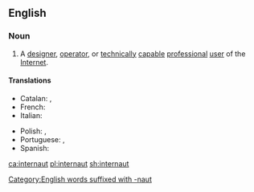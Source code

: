{{also|Internaut}}
==English==

===Noun===
{{wikipedia}}
{{en-noun}}

# A [[designer]], [[operator]], or [[technically]] [[capable]] [[professional]] [[user]] of the [[Internet]].

====Translations====
{{trans-top|internaut}}
* Catalan: {{t+|ca|internauta|m|f}}, {{t|ca|cibernauta|m|f}}
* French: {{t+|fr|internaute|m|f}}
* Italian: {{t|it|internauta|m|f}}
{{trans-mid}}
* Polish: {{t+|pl|internauta|m}}, {{t+|pl|internautka|f}}
* Portuguese: {{t+|pt|internauta|m|f}}, {{t|pt|cibernauta|m|f}}
* Spanish: {{t+|es|cibernauta|m|f}}
{{trans-bottom}}

[[ca:internaut]]
[[pl:internaut]]
[[sh:internaut]]

[[Category:English words suffixed with -naut]]